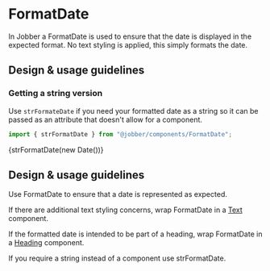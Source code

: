 
# FormatDate

<Meta title="Components/Utilities/FormatDate/Docs" />

In Jobber a FormatDate is used to ensure that the date is displayed in the
expected format. No text styling is applied, this simply formats the date.

## Design & usage guidelines

### Getting a string version

Use `strFormateDate` if you need your formatted date as a string so it can be
passed as an attribute that doesn't allow for a component.

```ts
import { strFormatDate } from "@jobber/components/FormatDate";
```

<Canvas>
  <Text>{strFormatDate(new Date())}</Text>
</Canvas>

## Design & usage guidelines

Use FormatDate to ensure that a date is represented as expected.

If there are additional text styling concerns, wrap FormatDate in a
[Text](../?path=/docs/components-text-and-typography-text-docs--page) component.

If the formatted date is intended to be part of a heading, wrap FormatDate in a
[Heading](../?path=/docs/components-text-and-typography-heading-docs--page)
component.

If you require a string instead of a component use strFormatDate.
